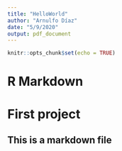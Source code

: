 ```yaml
---
title: "HelloWorld"
author: "Arnulfo Díaz"
date: "5/9/2020"
output: pdf_document
---
```


```r
knitr::opts_chunk$set(echo = TRUE)
```
# R Markdown

# First project

## This is a markdown file
